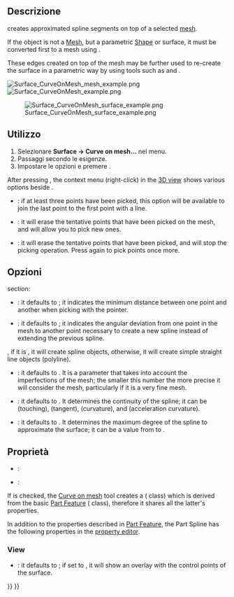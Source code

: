 <languages/>

{{Docnav
|[[Surface_ExtendFace|ExtendFace]]
|[[Surface_BlendCurve|BlendCurve]]
|[[Surface_Workbench|Surface]]
|IconL=Surface_ExtendFace.svg
|IconR=Surface_BlendCurve.svg
|IconC=Workbench_Surface.svg
}}

{{GuiCommand/it|Name=Surface CurveOnMesh|Name/it=CurveOnMesh|MenuLocation=Surface → Curve on mesh...|Workbenches=[[Surface_Workbench/it|Surface]]|}}

<span id="Description"></span>
==Descrizione==

{{Button|[[File:Surface_CurveOnMesh.svg|16px]] [[Surface_CurveOnMesh|Surface CurveOnMesh]]}} creates approximated spline segments on top of a selected [[Mesh_Workbench|mesh]].

If the object is not a [[Mesh|Mesh]], but a parametric [[Shape|Shape]] or surface, it must be converted first to a mesh using {{Button|[[File:Mesh_FromPartShape.svg|16px]] [[Mesh_FromPartShape|Mesh FromPartShape]]}}.

These edges created on top of the mesh may be further used to re-create the surface in a parametric way by using tools such as {{Button|[[File:Surface_GeomFillSurface.svg|16px]] [[Surface_GeomFillSurface|GeomFillSurface]]}} and {{Button|[[File:Surface_Sections.svg|16px]] [[Surface_Sections|Sections]]}}.

[[File:Surface_CurveOnMesh_mesh_example.png]] [[File:Surface_CurveOnMesh_example.png]]

[[File:Surface_CurveOnMesh_surface_example.png]]

{{Caption|Above left: mesh object with selected points on the surface. Above right: splines created by picking several points on the mesh. Lower left: a parametric surface reconstructed from the approximated splines, using [[Surface_Sections|Surface Sections]].}}

<span id="Usage"></span>
== Utilizzo ==

<div class="mw-translate-fuzzy">
# Selezionare '''Surface → Curve on mesh...''' nel menu.
# Passaggi secondo le esigenze.
# Impostare le opzioni e premere {{KEY|OK}}.
</div>

After pressing {{Button|Start}}, the context menu (right-click) in the [[3D_view|3D view]] shows various options beside {{MenuCommand|Create}}.
* {{MenuCommand|Close wire}}: if at least three points have been picked, this option will be available to join the last point to the first point with a line.
* {{MenuCommand|Clear}}: it will erase the tentative points that have been picked on the mesh, and will allow you to pick new ones.
* {{MenuCommand|Cancel}}: it will erase the tentative points that have been picked, and will stop the picking operation. Press {{Button|Start}} again to pick points once more.

<span id="Options"></span>
== Opzioni ==

{{Emphasis|(Editor: this information must be verified)}}

{{MenuCommand|Wire}} section:
* {{MenuCommand|Snap tolerances to vertices}}: it defaults to {{Value|10 px}}; it indicates the minimum distance between one point and another when picking with the pointer.
* {{MenuCommand|Split threshold}}: it defaults to {{Value|45 deg}}; it indicates the angular deviation from one point in the mesh to another point necessary to create a new spline instead of extending the previous spline.

{{MenuCommand|Spline approximation}}, if it is {{CheckBox|TRUE|checked}}, it will create spline objects, otherwise, it will create simple straight line objects (polyline).
* {{MenuCommand|Tolerance to mesh}}: it defaults to {{Value|0.2}}. It is a parameter that takes into account the imperfections of the mesh; the smaller this number the more precise it will consider the mesh, particularly if it is a very fine mesh.
* {{MenuCommand|Continuity}}: it defaults to {{Value|C2}}. It determines the continuity of the spline; it can be {{Value|C0}} (touching), {{Value|C1}} (tangent), {{Value|C2}} (curvature), and {{Value|C3}} (acceleration curvature).
* {{MenuCommand|Maximum curve degree}}: it defaults to {{Value|5}}. It determines the maximum degree of the spline to approximate the surface; it can be a value from {{Value|1}} to {{Value|8}}.

<span id="Properties"></span>
== Proprietà ==

<div class="mw-translate-fuzzy">
* {{PropertyData|Property}}: 
* {{PropertyView|Property}}:
</div>

If {{CheckBox|TRUE|Spline approximation}} is checked, the [[Surface_CurveOnMesh|Curve on mesh]] tool creates a {{Button|[[File:Part_Spline.svg|16px]] [[Part_Spline|Part Spline]]}} ({{incode|Part::Spline}} class) which is derived from the basic [[Part_Feature|Part Feature]] ({{incode|Part::Feature}} class), therefore it shares all the latter's properties.

In addition to the properties described in [[Part_Feature|Part Feature]], the Part Spline has the following properties in the [[Property_editor|property editor]].

=== View ===

{{TitleProperty|Base}}

* {{PropertyView|Control Points|Bool}}: it defaults to {{FALSE}}; if set to {{TRUE}}, it will show an overlay with the control points of the surface.


{{Docnav
|[[Surface_ExtendFace|ExtendFace]]
|[[Surface_BlendCurve|BlendCurve]]
|[[Surface_Workbench|Surface]]
|IconL=Surface_ExtendFace.svg
|IconR=Surface_BlendCurve.svg
|IconC=Workbench_Surface.svg
}}

{{Surface Tools navi{{#translation:}}}}
{{Userdocnavi{{#translation:}}}}